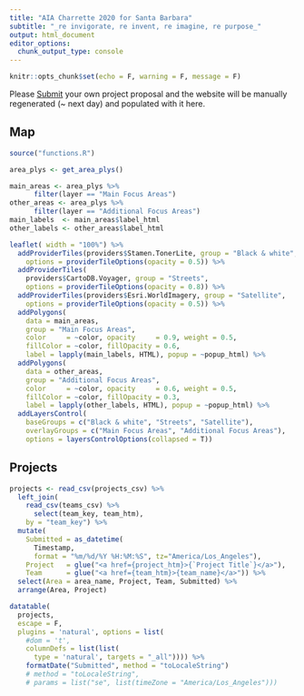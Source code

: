 ```yaml
---
title: "AIA Charrette 2020 for Santa Barbara"
subtitle: "_re invigorate, re invent, re imagine, re purpose_"
output: html_document
editor_options: 
  chunk_output_type: console
---
```


```r
knitr::opts_chunk$set(echo = F, warning = F, message = F)
```

Please [Submit](./submit.html) your own project proposal and the website will be manually regenerated (~ next day) and populated with it here.

## Map

```r
source("functions.R")

area_plys <- get_area_plys()

main_areas <- area_plys %>% 
      filter(layer == "Main Focus Areas")
other_areas <- area_plys %>% 
      filter(layer == "Additional Focus Areas")
main_labels  <- main_areas$label_html
other_labels <- other_areas$label_html

leaflet( width = "100%") %>% 
  addProviderTiles(providers$Stamen.TonerLite, group = "Black & white",
    options = providerTileOptions(opacity = 0.5)) %>% 
  addProviderTiles(
    providers$CartoDB.Voyager, group = "Streets",
    options = providerTileOptions(opacity = 0.8)) %>%
  addProviderTiles(providers$Esri.WorldImagery, group = "Satellite",
    options = providerTileOptions(opacity = 0.5)) %>% 
  addPolygons(
    data = main_areas,
    group = "Main Focus Areas",
    color     = ~color, opacity     = 0.9, weight = 0.5,
    fillColor = ~color, fillOpacity = 0.6,
    label = lapply(main_labels, HTML), popup = ~popup_html) %>%
  addPolygons(
    data = other_areas,
    group = "Additional Focus Areas",
    color     = ~color, opacity     = 0.6, weight = 0.5,
    fillColor = ~color, fillOpacity = 0.3,
    label = lapply(other_labels, HTML), popup = ~popup_html) %>%
  addLayersControl(
    baseGroups = c("Black & white", "Streets", "Satellite"),
    overlayGroups = c("Main Focus Areas", "Additional Focus Areas"),
    options = layersControlOptions(collapsed = T))
```

## Projects

```r
projects <- read_csv(projects_csv) %>% 
  left_join(
    read_csv(teams_csv) %>% 
      select(team_key, team_htm),
    by = "team_key") %>% 
  mutate(
    Submitted = as_datetime(
      Timestamp, 
      format = "%m/%d/%Y %H:%M:%S", tz="America/Los_Angeles"),
    Project   = glue("<a href={project_htm}>{`Project Title`}</a>"), 
    Team      = glue("<a href={team_htm}>{team_name}</a>")) %>% 
  select(Area = area_name, Project, Team, Submitted) %>% 
  arrange(Area, Project)

datatable(
  projects, 
  escape = F,
  plugins = 'natural', options = list(
    #dom = 't',
    columnDefs = list(list(
      type = 'natural', targets = "_all")))) %>% 
    formatDate("Submitted", method = "toLocaleString")
    # method = "toLocaleString",
    # params = list("se", list(timeZone = "America/Los_Angeles")))

```

